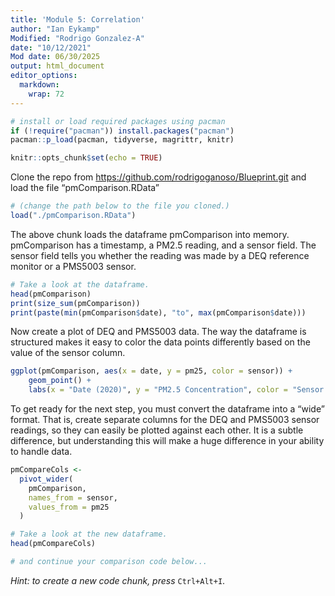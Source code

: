 ```yaml
---
title: 'Module 5: Correlation'
author: "Ian Eykamp"
Modified: "Rodrigo Gonzalez-A"
date: "10/12/2021"
Mod date: 06/30/2025
output: html_document
editor_options: 
  markdown: 
    wrap: 72
---
```


```r

# install or load required packages using pacman
if (!require("pacman")) install.packages("pacman")
pacman::p_load(pacman, tidyverse, magrittr, knitr)

knitr::opts_chunk$set(echo = TRUE)
```

Clone the repo from <https://github.com/rodrigoganoso/Blueprint.git>
and load the file "pmComparison.RData"

```r
# (change the path below to the file you cloned.)
load("./pmComparison.RData")
```

The above chunk loads the dataframe pmComparison into memory.
pmComparison has a timestamp, a PM2.5 reading, and a sensor field. The
sensor field tells you whether the reading was made by a DEQ reference
monitor or a PMS5003 sensor.

```r
# Take a look at the dataframe.
head(pmComparison)
print(size_sum(pmComparison))
print(paste(min(pmComparison$date), "to", max(pmComparison$date)))
```

Now create a plot of DEQ and PMS5003 data. The way the dataframe is
structured makes it easy to color the data points differently based on
the value of the sensor column.

```r
ggplot(pmComparison, aes(x = date, y = pm25, color = sensor)) + 
    geom_point() + 
    labs(x = "Date (2020)", y = "PM2.5 Concentration", color = "Sensor type")
```

To get ready for the next step, you must convert the dataframe into a
"wide" format. That is, create separate columns for the DEQ and PMS5003
sensor readings, so they can easily be plotted against each other. It is
a subtle difference, but understanding this will make a huge difference
in your ability to handle data.

```r
pmCompareCols <- 
  pivot_wider(
    pmComparison, 
    names_from = sensor, 
    values_from = pm25
  )

# Take a look at the new dataframe.
head(pmCompareCols)
```

```r
# and continue your comparison code below...

```

*Hint: to create a new code chunk, press* `Ctrl+Alt+I`.
